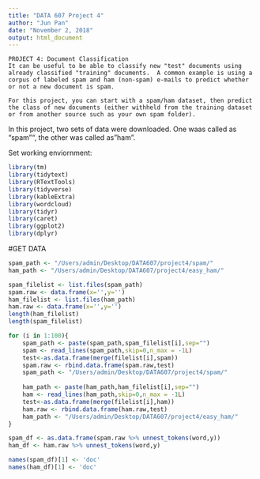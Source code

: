 ```yaml
---
title: "DATA 607 Project 4"
author: "Jun Pan"
date: "November 2, 2018"
output: html_document
---
```


```
PROJECT 4: Document Classification
It can be useful to be able to classify new "test" documents using already classified "training" documents.  A common example is using a corpus of labeled spam and ham (non-spam) e-mails to predict whether or not a new document is spam.  

For this project, you can start with a spam/ham dataset, then predict the class of new documents (either withheld from the training dataset or from another source such as your own spam folder). 
```

In this project, two sets of data were downloaded.  One waas called as "spam"", the other was called as "ham".  

Set working enviornment:
```r
library(tm)
library(tidytext)
library(RTextTools)
library(tidyverse)
library(kableExtra)
library(wordcloud)
library(tidyr)
library(caret)
library(ggplot2)
library(dplyr)
```
#GET DATA
```r
spam_path <- "/Users/admin/Desktop/DATA607/project4/spam/"
ham_path <- "/Users/admin/Desktop/DATA607/project4/easy_ham/"

spam_filelist <- list.files(spam_path)
spam.raw <- data.frame(x='',y='')
ham_filelist <- list.files(ham_path)
ham.raw <- data.frame(x='',y='')
length(ham_filelist)
length(spam_filelist)

for (i in 1:100){
    spam_path <- paste(spam_path,spam_filelist[i],sep="")
    spam <- read_lines(spam_path,skip=0,n_max = -1L)
    test<-as.data.frame(merge(filelist[i],spam))
    spam.raw <- rbind.data.frame(spam.raw,test)
    spam_path <- "/Users/admin/Desktop/DATA607/project4/spam/"
    
    ham_path <- paste(ham_path,ham_filelist[i],sep="")
    ham <- read_lines(ham_path,skip=0,n_max = -1L)
    test<-as.data.frame(merge(filelist[i],ham))
    ham.raw <- rbind.data.frame(ham.raw,test)
    ham_path <- "/Users/admin/Desktop/DATA607/project4/easy_ham/"
}

spam_df <- as.data.frame(spam.raw %>% unnest_tokens(word,y))
ham_df <- ham.raw %>% unnest_tokens(word,y)

names(spam_df)[1] <- 'doc'
names(ham_df)[1] <- 'doc'
            

```
